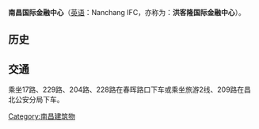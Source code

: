 {{unreferenced|time=2013-04-05T12:39:25+00:00}}
{{Infobox Skyscraper
|building_name=南昌国际金融中心（洪客隆国际金融中心）
|built=2008年
|use=综合（[[辦公室|辦公室]]、[[酒店|酒店]]、[[会议中心|会议中心]]、[[公寓|公寓]]）
|location={{CHN}}[[江西省|江西省]][[南昌市|南昌市]][[红谷滩新区|红谷滩新区]]
|roof={{convert|239|m|ft|1}}
|top_floor=
|antenna_spire=
|floor_count=48（主楼）30（住宅公馆）4（裙楼）
|floor_area={{convert|172840.73|sqm|sqft|-2}}
|elevator_count=
|architect=[[浙江展诚建设集团股份有限公司|浙江展诚建设集团股份有限公司]]
|developer=[[洪客隆地产南昌红谷置业有限公司|洪客隆地产南昌红谷置业有限公司]]
}}
'''南昌国际金融中心'''（[[英语|英语]]：Nanchang IFC，亦称为：'''洪客隆国际金融中心'''）。
==历史==
==交通==
乘坐17路、229路、204路、228路在春晖路口下车或乘坐旅游2线、209路在昌北公安分局下车。

[[Category:南昌建筑物|Category:南昌建筑物]]